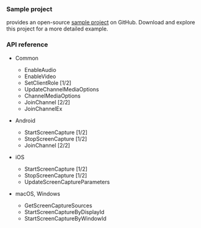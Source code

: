 
<PlatformWrapper platform="unity">

### Sample project

<Vg k="COMPANY" /> provides an open-source <Vpl k="NAME" /> [sample project](https://github.com/AgoraIO-Extensions/Agora-Unity-Quickstart/tree/main/API-Example-Unity/Assets/API-Example/Examples/Advanced/ScreenShare) on GitHub. Download and explore this project for a more detailed example.

### API reference

- Common
    - <Link to="{{Global.API_REF_UNITY_ROOT}}/class_irtcengine.html#api_irtcengine_enableaudio">EnableAudio</Link>
    - <Link to="{{Global.API_REF_UNITY_ROOT}}/class_irtcengine.html#api_irtcengine_enablevideo">EnableVideo</Link>
    - <Link to="{{Global.API_REF_UNITY_ROOT}}/class_irtcengine.html#api_irtcengine_setclientrole">SetClientRole [1/2]</Link>
    - <Link to="{{Global.API_REF_UNITY_ROOT}}/class_irtcengine.html#api_irtcengine_updatechannelmediaoptions">UpdateChannelMediaOptions</Link>
    - <Link to="{{Global.API_REF_UNITY_ROOT}}/class_channelmediaoptions.html">ChannelMediaOptions</Link>
    - <Link to="{{Global.API_REF_UNITY_ROOT}}/class_irtcengine.html#api_irtcengine_joinchannel2">JoinChannel [2/2]</Link>
    - <Link to="{{Global.API_REF_UNITY_ROOT}}/class_irtcengineex.html#api_irtcengineex_joinchannelex">JoinChannelEx</Link>


- Android
    - <Link to="{{Global.API_REF_UNITY_ROOT}}/class_irtcengine.html#api_irtcengine_startscreencapture">StartScreenCapture [1/2]</Link>
    - <Link to="{{Global.API_REF_UNITY_ROOT}}/class_irtcengine.html#api_irtcengine_stopscreencapture">StopScreenCapture [1/2]</Link>
    - <Link to="{{Global.API_REF_UNITY_ROOT}}/class_irtcengine.html#api_irtcengine_joinchannel2">JoinChannel [2/2]</Link>

- iOS
    - <Link to="{{Global.API_REF_UNITY_ROOT}}/class_irtcengine.html#api_irtcengine_startscreencapture">StartScreenCapture [1/2]</Link>
    - <Link to="{{Global.API_REF_UNITY_ROOT}}/class_irtcengine.html#api_irtcengine_stopscreencapture">StopScreenCapture [1/2]</Link>
    - <Link to="{{Global.API_REF_UNITY_ROOT}}/class_irtcengine.html#api_irtcengine_updatescreencaptureparameters">UpdateScreenCaptureParameters</Link>

- macOS, Windows
    - <Link to="{{Global.API_REF_UNITY_ROOT}}/class_irtcengine.html#api_irtcengine_getscreencapturesources">GetScreenCaptureSources</Link>
    - <Link to="{{Global.API_REF_UNITY_ROOT}}/class_irtcengine.html#api_irtcengine_startscreencapturebydisplayid">StartScreenCaptureByDisplayId</Link>
    - <Link to="{{Global.API_REF_UNITY_ROOT}}/class_irtcengine.html#api_irtcengine_startscreencapturebywindowid">StartScreenCaptureByWindowId</Link>

</PlatformWrapper>